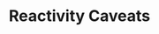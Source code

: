 ---
id: "vue_tf_hard_017"
questionType: "TRUE_FALSE"
title: "Reactivity Caveats"
statement: "Adding a new property to a reactive object in Vue 2 is automatically reactive."
difficulty: "HARD"
category: "Vue"
correctAnswer: false
explanation: "New properties must be added using Vue.set() to be reactive in Vue 2."
---